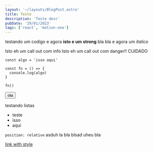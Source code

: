 ```yaml
---
layout: '~/layouts/BlogPost.astro'
title: Teste
description: 'Teste desc'
pubDate: '29/01/2023'
tags: ['react', 'motion-one']
---
```



testando um codigo e agora **isto e um strong** bla bla
e agora um *italico*

<CallOut>
 Isto eh um call out com info
</CallOut>

<CallOut type="danger">
 Isto eh um call out com danger!! CUIDADO
</CallOut>

```tsx
const algo = 'isso aqui'

const fn = () => {
  console.log(algo)
}

fn()
```

<Button>ola</Button>

testando listas

- teste
- isso
- aqui

<code>position: relative</code> asduh la bla blsad uheu bla

<a href="https://seila.com">link with style</a>
